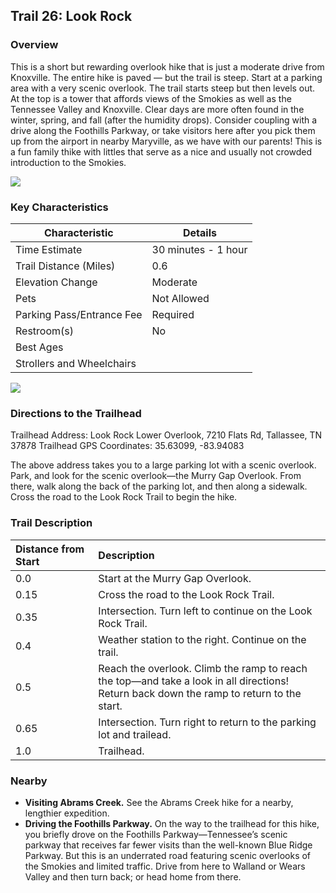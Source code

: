 ## Trail 26: Look Rock

### Overview

This is a short but rewarding overlook hike that is just a moderate drive from Knoxville. The entire hike is paved --- but the trail is steep. Start at a parking area with a very scenic overlook. The trail starts steep but then levels out. At the top is a tower that affords views of the Smokies as well as the Tennessee Valley and Knoxville. Clear days are more often found in the winter, spring, and fall (after the humidity drops). Consider coupling with a drive along the Foothills Parkway, or take visitors here after you pick them up from the airport in nearby Maryville, as we have with our parents! This is a fun family thike with littles that serve as a nice and usually not crowded introduction to the Smokies.

![](img/trail-26-figure-01.jpg)

### Key Characteristics

| **Characteristic**     | **Details**         |
|-------------------------|---------------------|
| Time Estimate          | 30 minutes - 1 hour           |
| Trail Distance (Miles) | 0.6                 |
| Elevation Change       | Moderate          |
| Pets                   | Not Allowed         |
| Parking Pass/Entrance Fee | Required         |
| Restroom(s)            | No      |
| Best Ages              |                     |
| Strollers and Wheelchairs |                             |

![](maps/trail-26-map.jpeg)

### Directions to the Trailhead

Trailhead Address: Look Rock Lower Overlook, 7210 Flats Rd, Tallassee, TN 37878 Trailhead GPS Coordinates: 35.63099, -83.94083

The above address takes you to a large parking lot with a scenic overlook. Park, and look for the scenic overlook---the Murry Gap Overlook. From there, walk along the back of the parking lot, and then along a sidewalk. Cross the road to the Look Rock Trail to begin the hike.

### Trail Description

| Distance from Start | Description                                                                                                                                |
|:------------|:-----------------------------------|
| 0.0                 | Start at the Murry Gap Overlook.                                                                                                           |
| 0.15                | Cross the road to the Look Rock Trail.                                                                                                     |
| 0.35                | Intersection. Turn left to continue on the Look Rock Trail.                                                                                |
| 0.4                 | Weather station to the right. Continue on the trail.                                                                                       |
| 0.5                 | Reach the overlook. Climb the ramp to reach the top---and take a look in all directions! Return back down the ramp to return to the start. |
| 0.65                | Intersection. Turn right to return to the parking lot and trailead.                                                                        |
| 1.0                 | Trailhead.                                                                                                                                 |

### Nearby

-   **Visiting Abrams Creek.** See the Abrams Creek hike for a nearby, lengthier expedition.
-   **Driving the Foothills Parkway.** On the way to the trailhead for this hike, you briefly drove on the Foothills Parkway---Tennessee's scenic parkway that receives far fewer visits than the well-known Blue Ridge Parkway. But this is an underrated road featuring scenic overlooks of the Smokies and limited traffic. Drive from here to Walland or Wears Valley and then turn back; or head home from there.
